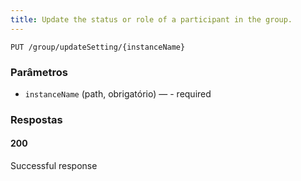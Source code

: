 ```yaml
---
title: Update the status or role of a participant in the group.
---
```


```http
PUT /group/updateSetting/{instanceName}
```



### Parâmetros

- `instanceName` (path, obrigatório) — - required

### Respostas
#### 200
Successful response

